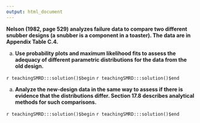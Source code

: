 ```yaml
---
output: html_document
---
```


__Nelson (1982, page 529) analyzes failure data to compare two different snubber designs (a snubber is a component in a toaster).  The data are in Appendix Table C.4.__

a. __Use probability plots and maximum likelihood fits  to assess the adequacy of different parametric distributions for the data from the old design.__

`r teachingSMRD:::solution()$begin`
`r teachingSMRD:::solution()$end`

a. __Analyze the new-design data in the same way to assess if there is evidence that the distributions differ. Section 17.8 describes analytical methods for such comparisons.__

`r teachingSMRD:::solution()$begin`
`r teachingSMRD:::solution()$end`
